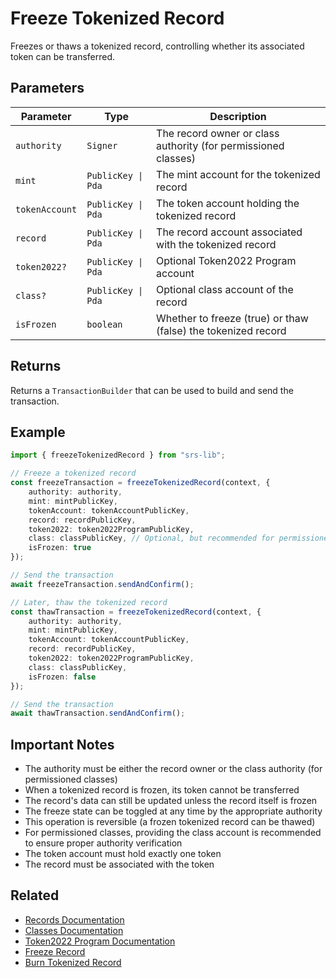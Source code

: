 # Freeze Tokenized Record

Freezes or thaws a tokenized record, controlling whether its associated token can be transferred.

## Parameters

| Parameter | Type | Description |
|-----------|------|-------------|
| `authority` | `Signer` | The record owner or class authority (for permissioned classes) |
| `mint` | `PublicKey \| Pda` | The mint account for the tokenized record |
| `tokenAccount` | `PublicKey \| Pda` | The token account holding the tokenized record |
| `record` | `PublicKey \| Pda` | The record account associated with the tokenized record |
| `token2022?` | `PublicKey \| Pda` | Optional Token2022 Program account |
| `class?` | `PublicKey \| Pda` | Optional class account of the record |
| `isFrozen` | `boolean` | Whether to freeze (true) or thaw (false) the tokenized record |

## Returns

Returns a `TransactionBuilder` that can be used to build and send the transaction.

## Example

```typescript
import { freezeTokenizedRecord } from "srs-lib";

// Freeze a tokenized record
const freezeTransaction = freezeTokenizedRecord(context, {
    authority: authority,
    mint: mintPublicKey,
    tokenAccount: tokenAccountPublicKey,
    record: recordPublicKey,
    token2022: token2022ProgramPublicKey,
    class: classPublicKey, // Optional, but recommended for permissioned classes
    isFrozen: true
});

// Send the transaction
await freezeTransaction.sendAndConfirm();

// Later, thaw the tokenized record
const thawTransaction = freezeTokenizedRecord(context, {
    authority: authority,
    mint: mintPublicKey,
    tokenAccount: tokenAccountPublicKey,
    record: recordPublicKey,
    token2022: token2022ProgramPublicKey,
    class: classPublicKey,
    isFrozen: false
});

// Send the transaction
await thawTransaction.sendAndConfirm();
```

## Important Notes

- The authority must be either the record owner or the class authority (for permissioned classes)
- When a tokenized record is frozen, its token cannot be transferred
- The record's data can still be updated unless the record itself is frozen
- The freeze state can be toggled at any time by the appropriate authority
- This operation is reversible (a frozen tokenized record can be thawed)
- For permissioned classes, providing the class account is recommended to ensure proper authority verification
- The token account must hold exactly one token
- The record must be associated with the token

## Related

- [Records Documentation](../records)
- [Classes Documentation](../classes)
- [Token2022 Program Documentation](https://spl.solana.com/token-2022)
- [Freeze Record](./freeze-record)
- [Burn Tokenized Record](./burn-tokenized-record) 